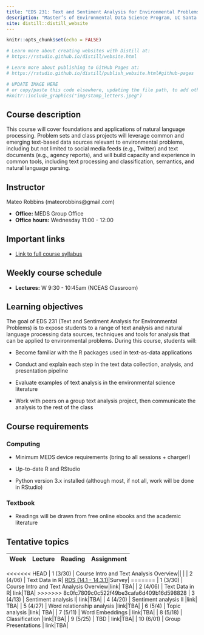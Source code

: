 ```yaml
---
title: "EDS 231: Text and Sentiment Analysis for Environmental Problems"
description: "Master’s of Environmental Data Science Program, UC Santa Barbara"
site: distill::distill_website
---
```


```r
knitr::opts_chunk$set(echo = FALSE)

# Learn more about creating websites with Distill at:
# https://rstudio.github.io/distill/website.html

# Learn more about publishing to GitHub Pages at:
# https://rstudio.github.io/distill/publish_website.html#github-pages

```

```r

# UPDATE IMAGE HERE
# or copy/paste this code elsewhere, updating the file path, to add other images to your site!
#knitr::include_graphics("img/stamp_letters.jpeg")
```

## Course description

This course will cover foundations and applications of natural language processing. Problem sets and class projects will leverage common and emerging text-based data sources relevant to environmental problems, including but not limited to social media feeds (e.g., Twitter) and text documents (e.g., agency reports), and will build capacity and experience in common tools, including text processing and classification, semantics, and natural language parsing.

## Instructor

Mateo Robbins (mateorobbins\@gmail.com)

-   **Office:** MEDS Group Office
-   **Office hours:** Wednesday 11:00 - 12:00

## Important links

-   [Link to full course syllabus](https://docs.google.com/document/d/1FQcNBYLAgTiL31azyvMZH336kKxfqqWGs64U6H-_Wcg/edit?usp=sharing)

## Weekly course schedule

-   **Lectures:** W 9:30 - 10:45am (NCEAS Classroom)


## Learning objectives

The goal of EDS 231 (Text and Sentiment Analysis for Environmental Problems) is to expose students to a range of text analysis and natural language processing data sources, techniques and tools for analysis that can be applied to environmental problems. During this course, students will:

-   Become familiar with the R packages used in text-as-data applications

-   Conduct and explain each step in the text data collection, analysis, and presentation pipeline

-   Evaluate examples of text analysis in the environmental science literature

-   Work with peers on a group text analysis project, then communicate the analysis to the rest of the class

## Course requirements

### Computing

-   Minimum MEDS device requirements (bring to all sessions + charger!)

-   Up-to-date R and RStudio

-   Python version 3.x installed (although most, if not all, work will be done in RStudio)

### Textbook

-   Readings will be drawn from free online ebooks and the academic literature

## Tentative topics

| Week | Lecture  | Reading |Assignment
|------|----------------|----------|----------|
<<<<<<< HEAD
| 1 (3/30)   | Course Intro and Text Analysis Overview|| |
| 2 (4/06)   | Text Data in R| [RDS (14.1 - 14.3.1)](https://r4ds.had.co.nz/strings.html#strings)|Survey|
=======
| 1 (3/30)   | Course Intro and Text Analysis Overview|link| TBA|
| 2 (4/06)   | Text Data in R| link|TBA|
>>>>>>> 8c0fc7809c0c522f49be3cafa6d409b16d598828
| 3 (4/13)   | Sentiment analysis I| link|TBA|
| 4 (4/20)  | Sentiment analysis II         |link| TBA|
| 5 (4/27)  | Word relationship analysis         |link|TBA|
| 6 (5/4) | Topic analysis        |link| TBA|
| 7 (5/11) | Word Embeddings          | link|TBA|
| 8 (5/18) | Classification          |link|TBA|
| 9 (5/25) |  TBD        | link|TBA|
| 10 (6/01) | Group Presentations      | link|TBA|


